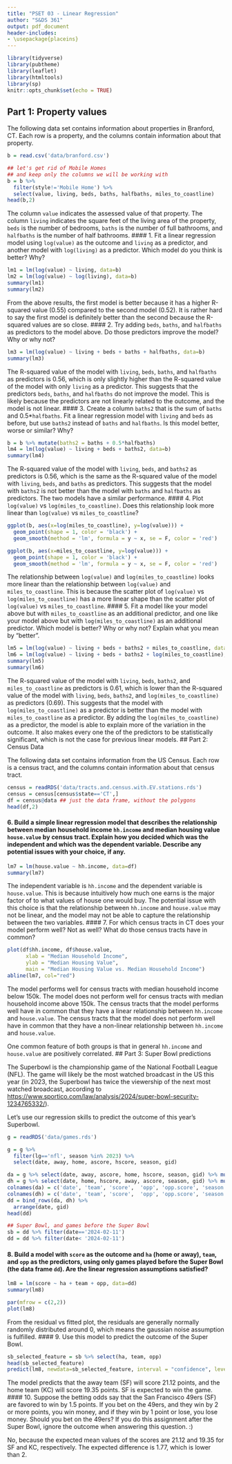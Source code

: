 ```yaml
---
title: "PSET 03 - Linear Regression"
author: "S&DS 361"
output: pdf_document
header-includes: 
- \usepackage{placeins}
---
```


```r
library(tidyverse)
library(pubtheme)
library(leaflet)
library(htmltools)
library(sp)
knitr::opts_chunk$set(echo = TRUE)
```


\FloatBarrier
## Part 1: Property values

The following data set contains information about properties in Branford, CT. Each row is a property, and the columns contain information about that property.

```r
b = read.csv('data/branford.csv')

## let's get rid of Mobile Homes
## and keep only the columns we will be working with
b = b %>% 
  filter(style!='Mobile Home') %>% 
  select(value, living, beds, baths, halfbaths, miles_to_coastline) 
head(b,2)
```

The column `value` indicates the assessed value of that property. The column `living` indicates the square feet of the living area of the property, `beds` is the number of bedrooms, `baths` is the number of full bathrooms, and `halfbaths` is the number of half bathrooms.
\FloatBarrier
#### 1. Fit a linear regression model using `log(value)` as the outcome and `living` as a predictor, and another model with `log(living)` as a predictor. Which model do you think is better? Why?

```r
lm1 = lm(log(value) ~ living, data=b)
lm2 = lm(log(value) ~ log(living), data=b)
summary(lm1)
summary(lm2)
```

From the above results, the first model is better because it has a higher R-squared value (0.55) compared to the second model (0.52). It is rather hard to say the first model is definitely better than the second because the R-squared values are so close.
\FloatBarrier
#### 2. Try adding `beds`, `baths`, and `halfbaths` as predictors to the model above. Do those predictors improve the model? Why or why not?

```r
lm3 = lm(log(value) ~ living + beds + baths + halfbaths, data=b)
summary(lm3)
```

The R-squared value of the model with `living`, `beds`, `baths`, and `halfbaths` as predictors is 0.56, which is only slightly higher than the R-squared value of the model with only `living` as a predictor. This suggests that the predictors `beds`, `baths`, and `halfbaths` do not improve the model. This is likely because the predictors are not linearly related to the outcome, and the model is not linear.
\FloatBarrier
#### 3. Create a column `baths2` that is the sum of `baths` and 0.5\*`halfbaths`. Fit a linear regression model with `living` and `beds` as before, but use `baths2` instead of `baths` and `halfbaths`. Is this model better, worse or similar? Why?

```r
b = b %>% mutate(baths2 = baths + 0.5*halfbaths)
lm4 = lm(log(value) ~ living + beds + baths2, data=b)
summary(lm4)
```

The R-squared value of the model with `living`, `beds`, and `baths2` as predictors is 0.56, which is the same as the R-squared value of the model with `living`, `beds`, and `baths` as predictors. This suggests that the model with `baths2` is not better than the model with `baths` and `halfbaths` as predictors. The two models have a similar performance.
\FloatBarrier
#### 4. Plot `log(value)` vs `log(miles_to_coastline)`. Does this relationship look more linear than `log(value)` vs `miles_to_coastline`?

```r
ggplot(b, aes(x=log(miles_to_coastline), y=log(value))) + 
  geom_point(shape = 1, color = 'black') +
  geom_smooth(method = 'lm', formula = y ~ x, se = F, color = 'red')

ggplot(b, aes(x=miles_to_coastline, y=log(value))) + 
  geom_point(shape = 1, color = 'black') +
  geom_smooth(method = 'lm', formula = y ~ x, se = F, color = 'red') 


```

The relationship between `log(value)` and `log(miles_to_coastline)` looks more linear than the relationship between `log(value)` and `miles_to_coastline`. This is because the scatter plot of `log(value)` vs `log(miles_to_coastline)` has a more linear shape than the scatter plot of `log(value)` vs `miles_to_coastline`.
\FloatBarrier
#### 5. Fit a model like your model above but with `miles_to_coastline` as an additional predictor, and one like your model above but with `log(miles_to_coastline)` as an additional predictor. Which model is better? Why or why not? Explain what you mean by "better".

```r
lm5 = lm(log(value) ~ living + beds + baths2 + miles_to_coastline, data=b)
lm6 = lm(log(value) ~ living + beds + baths2 + log(miles_to_coastline), data=b)
summary(lm5)
summary(lm6)

```

The R-squared value of the model with `living`, `beds`, `baths2`, and `miles_to_coastline` as predictors is 0.61, which is lower than the R-squared value of the model with `living`, `beds`, `baths2`, and `log(miles_to_coastline)` as predictors (0.69). This suggests that the model with `log(miles_to_coastline)` as a predictor is better than the model with `miles_to_coastline` as a predictor. By adding the `log(miles_to_coastline)` as a predictor, the model is able to explain more of the variation in the outcome. It also makes every one the of the predictors to be statistically significant, which is not the case for previous linear models.
\FloatBarrier
## Part 2: Census Data

The following data set contains information from the US Census. Each row is a census tract, and the columns contain information about that census tract.

```r
census = readRDS('data/tracts.and.census.with.EV.stations.rds')
census = census[census$state=='CT',]
df = census@data ## just the data frame, without the polygons
head(df,2)
```
\FloatBarrier
#### 6. Build a simple linear regression model that describes the relationship between median household income `hh.income` and median housing value `house.value` by census tract. Explain how you decided which was the independent and which was the dependent variable. Describe any potential issues with your choice, if any.

```r
lm7 = lm(house.value ~ hh.income, data=df)
summary(lm7)
```

The independent variable is `hh.income` and the dependent variable is `house.value`. This is because intuitively how much one earns is the major factor of to what values of house one would buy. The potential issue with this choice is that the relationship between `hh.income` and `house.value` may not be linear, and the model may not be able to capture the relationship between the two variables.
\FloatBarrier
#### 7. For which census tracts in CT does your model perform well? Not as well? What do those census tracts have in common?

```r
plot(df$hh.income, df$house.value,
      xlab = "Median Household Income",
      ylab = "Median Housing Value",
      main = "Median Housing Value vs. Median Household Income")
abline(lm7, col="red")
```

The model performs well for census tracts with median household income below 150k. The model does not perform well for census tracts with median household income above 150k. The census tracts that the model performs well have in common that they have a linear relationship between `hh.income` and `house.value`. The census tracts that the model does not perform well have in common that they have a non-linear relationship between `hh.income` and `house.value`.

One common feature of both groups is that in general `hh.income` and `house.value` are positively correlated.
\FloatBarrier
## Part 3: Super Bowl predictions

The Superbowl is the championship game of the National Football League (NFL). The game will likely be the most watched broadcast in the US this year (in 2023, the Superbowl has twice the viewership of the next most watched broadcast, according to <https://www.sportico.com/law/analysis/2024/super-bowl-security-1234765332/>).

Let's use our regression skills to predict the outcome of this year's Superbowl.

```r
g = readRDS('data/games.rds')

g = g %>% 
  filter(lg=='nfl', season %in% 2023) %>%
  select(date, away, home, ascore, hscore, season, gid)

da = g %>% select(date, away, ascore, home, hscore, season, gid) %>% mutate(ha = 'away')
dh = g %>% select(date, home, hscore, away, ascore, season, gid) %>% mutate(ha = 'home')
colnames(da) = c('date', 'team', 'score',  'opp', 'opp.score', 'season', 'gid', 'ha')
colnames(dh) = c('date', 'team', 'score',  'opp', 'opp.score', 'season', 'gid', 'ha')
dd = bind_rows(da, dh) %>% 
  arrange(date, gid)
head(dd)

## Super Bowl, and games before the Super Bowl
sb = dd %>% filter(date=='2024-02-11')
dd = dd %>% filter(date< '2024-02-11')
```
\FloatBarrier
#### 8. Build a model with `score` as the outcome and `ha` (home or away), `team`, and `opp` as the predictors, using only games played before the Super Bowl (the data frame `dd`). Are the linear regression assumptions satisfied?

```r
lm8 = lm(score ~ ha + team + opp, data=dd)
summary(lm8)
```

```r
par(mfrow = c(2,2))
plot(lm8)
```

From the residual vs fitted plot, the residuals are generally normally randomly distributed around 0, which means the gaussian noise assumption is fulfilled.
\FloatBarrier
#### 9. Use this model to predict the outcome of the Super Bowl.

```r
sb_selected_feature = sb %>% select(ha, team, opp)
head(sb_selected_feature)
predict(lm8, newdata=sb_selected_feature, interval = "confidence", level = 0.95)
```

The model predicts that the away team (SF) will score 21.12 points, and the home team (KC) will score 19.35 points. SF is expected to win the game.
\FloatBarrier
#### 10. Suppose the betting odds say that the San Francisco 49ers (SF) are favored to win by 1.5 points. If you bet on the 49ers, and they win by 2 or more points, you win money, and if they win by 1 point or lose, you lose money. Should you bet on the 49ers? If you do this assignment after the Super Bowl, ignore the outcome when answering this question. :)

No, because the expected mean values of the scores are 21.12 and 19.35 for SF and KC, respectively. The expected difference is 1.77, which is lower than 2.
